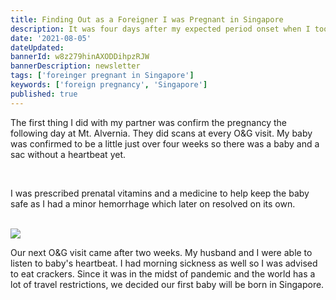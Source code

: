 ```yaml
---
title: Finding Out as a Foreigner I was Pregnant in Singapore
description: It was four days after my expected period onset when I took the first ever pregnancy test I did in my entire life. And tada, it was positive!
date: '2021-08-05'
dateUpdated: 
bannerId: w8z279hinAXODDihpzRJW
bannerDescription: newsletter
tags: ['foreinger pregnant in Singapore']
keywords: ['foreign pregnancy', 'Singapore']
published: true 
---
```


The first thing I did with my partner was confirm the pregnancy the following day at Mt. Alvernia. They did scans at every O&G visit. My baby was confirmed to be a little just over four weeks so there was a baby and a sac without a heartbeat yet.

<br />

I was prescribed prenatal vitamins and a medicine to help keep the baby safe as I had a minor hemorrhage which later on resolved on its own.

<br />

<img src="https://live.staticflickr.com/65535/52314297458_a6470ea2d5_b.jpg" />

<br />

Our next O&G visit came after two weeks. My husband and I were able to listen to baby's heartbeat. I had morning sickness as well so I was advised to eat crackers.
Since it was in the midst of pandemic and the world has a lot of travel restrictions, we decided our first baby will be born in Singapore.

